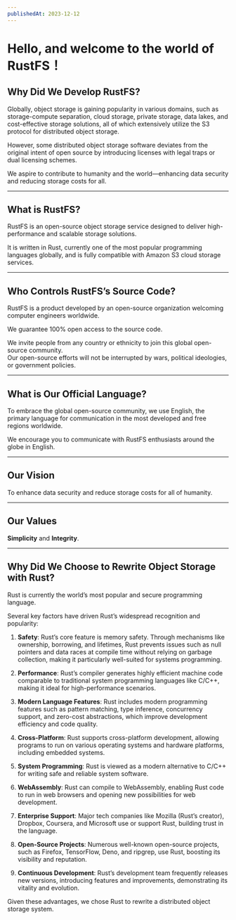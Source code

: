 ```yaml
---
publishedAt: 2023-12-12
---
```


# Hello, and welcome to the world of RustFS！


## Why Did We Develop RustFS?

Globally, object storage is gaining popularity in various domains, such as storage-compute separation, cloud storage, private storage, data lakes, and cost-effective storage solutions, all of which extensively utilize the S3 protocol for distributed object storage.

However, some distributed object storage software deviates from the original intent of open source by introducing licenses with legal traps or dual licensing schemes.

We aspire to contribute to humanity and the world—enhancing data security and reducing storage costs for all.

---

## What is RustFS?

RustFS is an open-source object storage service designed to deliver high-performance and scalable storage solutions.

It is written in Rust, currently one of the most popular programming languages globally, and is fully compatible with Amazon S3 cloud storage services.

---

## Who Controls RustFS’s Source Code?

RustFS is a product developed by an open-source organization welcoming computer engineers worldwide.

We guarantee 100% open access to the source code.

We invite people from any country or ethnicity to join this global open-source community.  
Our open-source efforts will not be interrupted by wars, political ideologies, or government policies.

---

## What is Our Official Language?

To embrace the global open-source community, we use English, the primary language for communication in the most developed and free regions worldwide.

We encourage you to communicate with RustFS enthusiasts around the globe in English.

---

## Our Vision

To enhance data security and reduce storage costs for all of humanity.

---

## Our Values

**Simplicity** and **Integrity**.

---

## Why Did We Choose to Rewrite Object Storage with Rust?

Rust is currently the world’s most popular and secure programming language.

Several key factors have driven Rust’s widespread recognition and popularity:

1. **Safety**: Rust’s core feature is memory safety. Through mechanisms like ownership, borrowing, and lifetimes, Rust prevents issues such as null pointers and data races at compile time without relying on garbage collection, making it particularly well-suited for systems programming.
   
2. **Performance**: Rust’s compiler generates highly efficient machine code comparable to traditional system programming languages like C/C++, making it ideal for high-performance scenarios.

3. **Modern Language Features**: Rust includes modern programming features such as pattern matching, type inference, concurrency support, and zero-cost abstractions, which improve development efficiency and code quality.

4. **Cross-Platform**: Rust supports cross-platform development, allowing programs to run on various operating systems and hardware platforms, including embedded systems.

5. **System Programming**: Rust is viewed as a modern alternative to C/C++ for writing safe and reliable system software.

6. **WebAssembly**: Rust can compile to WebAssembly, enabling Rust code to run in web browsers and opening new possibilities for web development.

7. **Enterprise Support**: Major tech companies like Mozilla (Rust’s creator), Dropbox, Coursera, and Microsoft use or support Rust, building trust in the language.

8. **Open-Source Projects**: Numerous well-known open-source projects, such as Firefox, TensorFlow, Deno, and ripgrep, use Rust, boosting its visibility and reputation.

9. **Continuous Development**: Rust’s development team frequently releases new versions, introducing features and improvements, demonstrating its vitality and evolution.

Given these advantages, we chose Rust to rewrite a distributed object storage system.
